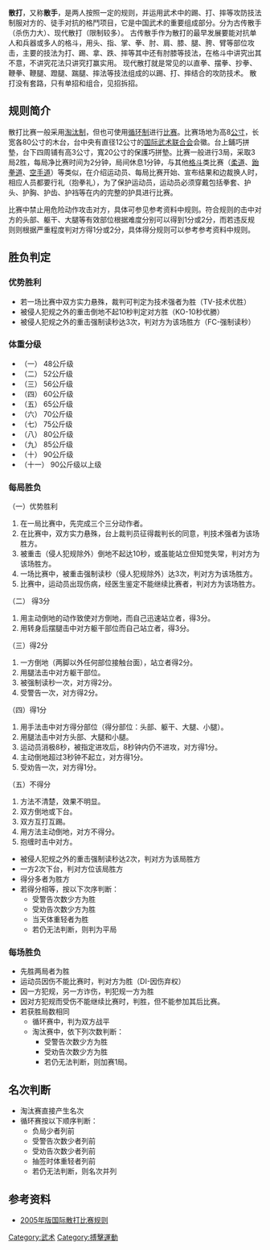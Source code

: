 {{other uses}}
{{Unreferenced|time=2015-07-27T15:35:29+00:00}}
'''散打'''，又称'''散手'''，是两人按照一定的规则，并运用武术中的踢、打、摔等攻防技法制服对方的、徒手对抗的格鬥项目，它是中国武术的重要组成部分。分为古传散手（杀伤力大）、现代散打（限制较多）。 古传散手作为散打的最早发展要能对抗单人和兵器或多人的格斗，用头、指、掌、拳、肘、肩、膝、腿、胯、臂等部位攻击，主要的技法为打、踢、拿、跌、摔等其中还有肘膝等技法，在格斗中讲究出其不意，不讲究花法只讲究打赢实用。 现代散打就是常见的以直拳、摆拳、抄拳、鞭拳、鞭腿、蹬腿、踹腿、摔法等技法组成的以踢、打、摔结合的攻防技术。 散打没有套路，只有单招和组合，见招拆招。

== 规则简介 ==
散打比赛一般采用[[淘汰制|淘汰制]]，但也可使用[[循环制|循环制]]进行[[比赛|比赛]]。比赛场地为高8[[公寸|公寸]]，长宽各80公寸的木台，台中央有直径12公寸的[[国际武术联合会|国际武术联合会]]会徽。台上鋪巧拼墊，台下四周铺有高3公寸，寬20公寸的保護巧拼墊。比赛一般进行3局，采取3局2胜，每局净比赛时间为2分钟，局间休息1分钟，与其他[[格斗|格斗]]类比赛（[[柔道|柔道]]、[[跆拳道|跆拳道]]、[[空手道|空手道]]）等类似，在介绍运动员、每局比赛开始、宣布结果和边裁换人时，相应人员都要行礼（抱拳礼），为了保护运动员，运动员必须穿戴包括拳套、护头、护胸、护齿、护裆等在内的完整的护具进行比赛。

比赛中禁止用危险动作攻击对方，具体可参见参考资料中规则。符合规则的击中对方的头部、躯干、大腿等有效部位根据难度分别可以得到1分或2分，而若违反规则则根据严重程度判对方得1分或2分，具体得分规则可以参考参考资料中规则。

== 胜负判定 ==
=== 优势胜利 ===
* 若一场比赛中双方实力悬殊，裁判可判定为技术强者为胜（TV-技术优胜）
* 被侵人犯规之外的重击倒地不起10秒判定对方胜（KO-10秒优勝）
* 被侵人犯规之外的重击强制读秒达3次，判对方为该场胜方（FC-强制读秒）

=== 体重分级 ===
*（一）   48公斤级 
*（二）   52公斤级
*（三）   56公斤级
*（四）   60公斤级
*（五）   65公斤级 
*（六）   70公斤级 
*（七）   75公斤级
*（八）   80公斤级
*（九）   85公斤级
*（十）   90公斤级 
*（十一） 90公斤级以上级

=== 每局胜负 ===
（一）优势胜利
# 在一局比赛中，先完成三个三分动作者。
# 在比赛中，双方实力悬殊，台上裁判员征得裁判长的同意，判技术强者为该场胜方。
# 被重击（侵人犯规除外）倒地不起达10秒，或虽能站立但知觉失常，判对方为该场胜方。
# 一场比赛中，被重击强制读秒（侵人犯规除外）达3次，判对方为该场胜方。
# 比赛中，运动员出现伤病，经医生鉴定不能继续比赛者，判对方为该场胜方。
（二） 得3分
# 用主动倒地的动作致使对方倒地，而自己迅速站立者，得3分。
# 用转身后摆腿击中对方躯干部位而自己站立者，得3分。
（三）得2分
# 一方倒地（两脚以外任何部位接触台面），站立者得2分。
# 用腿法击中对方躯干部位。
# 被强制读秒一次，对方得2分。
# 受警告一次，对方得2分。
（四）得1分
# 用手法击中对方得分部位（得分部位：头部、躯干、大腿、小腿）。
# 用腿法击中对方头部、大腿和小腿。
# 运动员消极8秒，被指定进攻后，8秒钟内仍不进攻，对方得1分。
# 主动倒地超过3秒钟不起立，对方得1分。
# 受劝告一次，对方得1分。
（五）不得分
# 方法不清楚，效果不明显。
# 双方倒地或下台。
# 双方互打互踢。
# 用方法主动倒地，对方不得分。
# 抱缠时击中对方。
* 被侵人犯规之外的重击强制读秒达2次，判对方为该局胜方
* 一方2次下台，判对方位该局胜方
* 得分多者为胜方
* 若得分相等，按以下次序判断：
** 受警告次数少方为胜
** 受劝告次数少方为胜
** 当天体重轻者为胜
** 若仍无法判断，则判为平局

=== 每场胜负 ===
* 先胜两局者为胜
* 运动员因伤不能比赛时，判对方为胜（DI-因伤弃权）
* 因一方犯规，另一方诈伤，判犯规一方为胜
* 因对方犯规而受伤不能继续比赛时，判胜，但不能参加其后比赛。
* 若获胜局数相同
** 循环赛中，判为双方战平
** 淘汰赛中，依下列次数判断：
*** 受警告次数少方为胜
*** 受劝告次数少方为胜
*** 若仍无法判断，则加赛1局。

== 名次判断 ==
* 淘汰赛直接产生名次
* 循环赛按以下顺序判断：
** 负局少者列前
** 受警告次数少者列前
** 受劝告次数少者列前
** 抽签时体重轻者列前
** 若仍无法判断，则名次并列

== 参考资料 ==
* [https://web.archive.org/web/20071031133541/http://www.iwuf.org/upfile/Rules_of_Sanshou(Chinese).doc 2005年版国际散打比赛规则]

[[Category:武术|Category:武术]]
[[Category:搏擊運動|Category:搏擊運動]]